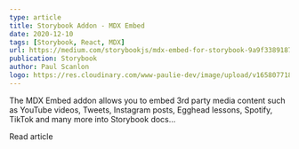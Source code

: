 ```yaml
---
type: article
title: Storybook Addon - MDX Embed
date: 2020-12-10
tags: [Storybook, React, MDX]
url: https://medium.com/storybookjs/mdx-embed-for-storybook-9a9f33891875
publication: Storybook
author: Paul Scanlon
logo: https://res.cloudinary.com/www-paulie-dev/image/upload/v1658077183/paulie.dev/Logos/storybook-logo_xkoacl.png
---
```


The MDX Embed addon allows you to embed 3rd party media content such as YouTube videos, Tweets, Instagram posts, Egghead
lessons, Spotify, TikTok and many more into Storybook docs...

<MarkdownCtaLink href="https://medium.com/storybookjs/mdx-embed-for-storybook-9a9f33891875">
  Read article
</MarkdownCtaLink>
